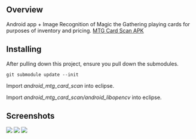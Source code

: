 == Overview ==

Android app + Image Recognition of Magic the Gathering playing cards for purposes of inventory and pricing.
<a href="https://github.com/chrismeyersfsu/android_mtg_card_scan/raw/v0.1/bin/android_mtg_card_scan.apk">MTG Card Scan APK</a>

== Installing ==

After pulling down this project, ensure you pull down the submodules.
<pre>git submodule update --init</pre>

<p>Import <i>android_mtg_card_scan</i> into eclipse.</p>
<p>Import <i>android_mtg_card_scan/android_libopencv</i> into eclipse.</p>

== Screenshots ==

<img src="screenshots/card_detected_and_slightly_rotated_320x240.png" />
<img src="screenshots/card_detected_and_slightly_rotated_640x480.png" />
<img src="screenshots/card_detected_and_slightly_rotated_contour_640x480.png" />
